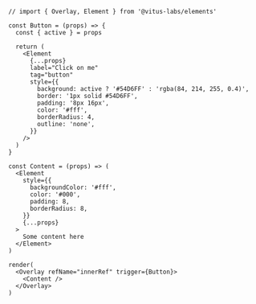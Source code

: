 ```tsx
// import { Overlay, Element } from '@vitus-labs/elements'

const Button = (props) => {
  const { active } = props

  return (
    <Element
      {...props}
      label="Click on me"
      tag="button"
      style={{
        background: active ? '#54D6FF' : 'rgba(84, 214, 255, 0.4)',
        border: '1px solid #54D6FF',
        padding: '8px 16px',
        color: '#fff',
        borderRadius: 4,
        outline: 'none',
      }}
    />
  )
}

const Content = (props) => (
  <Element
    style={{
      backgroundColor: '#fff',
      color: '#000',
      padding: 8,
      borderRadius: 8,
    }}
    {...props}
  >
    Some content here
  </Element>
)

render(
  <Overlay refName="innerRef" trigger={Button}>
    <Content />
  </Overlay>
)
```
